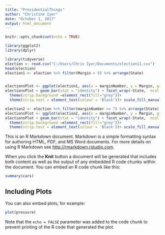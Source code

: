 ```yaml
---
title: "PresidentialThings"
author: "Christine Iyer"
date: "October 1, 2017"
output: html_document
---
```


```r
knitr::opts_chunk$set(echo = TRUE)
```


```r
library(ggplot2)
library(dplyr)
```


```r
library(tidyverse)
election <- read.csv("C:/Users/Chris Iyer/Documents/election11.csv")
head(election)
election1 <- election %>% filter(Margin > 0) %>% arrange(State)


electionsPlot <- ggplot(election1, aes(x = marginNumber, y = Margin, group = factor(Party),fill = factor(Party),))
electionsPlot + geom_bar(stat = "identity") + facet_wrap(~State,  ncol = 5) + theme(axis.text.x = element_text(angle = 90, hjust = 1)) + theme_bw()+
  theme(strip.background =element_rect(fill="grey"))+
  theme(strip.text = element_text(colour = 'Black'))+ scale_fill_manual(values=c("blue", "forestgreen", "red")) 

election2 <- election %>% filter(marginNumber >= 7) %>% arrange(State)
electionsPlot <- ggplot(election2, aes(x = marginNumber, y = Margin, group = factor(Party),fill = factor(Party),))
electionsPlot + geom_bar(stat = "identity") + facet_wrap(~State,  ncol = 5) + theme(axis.text.x = element_text(angle = 90, hjust = 1)) + theme_bw()+
  theme(strip.background =element_rect(fill="grey"))+
  theme(strip.text = element_text(colour = 'Black'))+ scale_fill_manual(values=c("blue", "forestgreen", "red")) 

```





This is an R Markdown document. Markdown is a simple formatting syntax for authoring HTML, PDF, and MS Word documents. For more details on using R Markdown see <http://rmarkdown.rstudio.com>.

When you click the **Knit** button a document will be generated that includes both content as well as the output of any embedded R code chunks within the document. You can embed an R code chunk like this:

```r
summary(cars)
```

## Including Plots

You can also embed plots, for example:

```r
plot(pressure)
```

Note that the `echo = FALSE` parameter was added to the code chunk to prevent printing of the R code that generated the plot.
